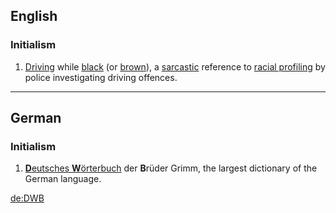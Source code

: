 {{also|dWb}}
==English==

===Initialism===
{{rfc-header|Initialism}}
{{head|en|initialism}}

# [[driving|Driving]] while [[black]] (or [[brown]]), a [[sarcastic]] reference to [[racial profiling]] by police investigating driving offences.

----

==German==
{{wikipedia|lang=de}}

===Initialism===
{{rfc-header|Initialism}}
{{head|de|initialism}}

# [[Deutsches Wörterbuch|'''D'''eutsches '''W'''örterbuch]] der '''B'''rüder Grimm, the largest dictionary of the German language.

[[de:DWB]]